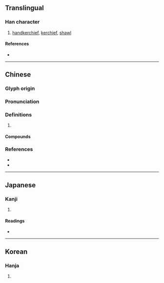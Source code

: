 {{character info/new}}
{{character info|0x2F885}}
==Translingual==

===Han character===
{{Han char|rn=50|rad=巾|as=07|sn=10|four=48216|canj=LBCRU|ids=⿰巾兌}}

# [[handkerchief]], [[kerchief]], [[shawl]]

====References====
* {{Han ref|kx=0331.230|dkj=08904|dj=0637.170|hdz=10741.070|uh=5E28|ud=24104|bh=D174|bd=53620}}

----

==Chinese==
{{zh-forms}}

===Glyph origin===
{{Han etym}}

===Pronunciation===
{{zh-pron
|m=shuì
|c=seoi3,ceoi3
|mc=y
|oc=y
|cat=
}}

===Definitions===
{{zh-hanzi}}

# {{rfdef|zh}}

====Compounds====
{{zh-der|帨樽|帨縭|帨辰|弧帨齊輝|盥帨|紛帨|結帨|設帨|設帨佳辰|鞶帨}}

===References===
* {{R:twedu|B00929}}
* {{R:yue:Hanzi}}

----

==Japanese==

===Kanji===
{{ja-kanji|grade=|rs=巾07}}

# {{rfdef|ja|sort=巾07}}

====Readings====
* {{ja-readings|on=[[せい]] (sei), [[さい]] (sai), [[えつ]] (etsu), [[えち]] (echi), [[すい]] (sui), [[ぜい]] (zei)|kun=[[てふき]] (tefuki)}}

----

==Korean==

===Hanja===
{{ko-hanja|hangeul=세|rv=se|mr=se}}

# {{rfdef|ko|sort=巾07}}